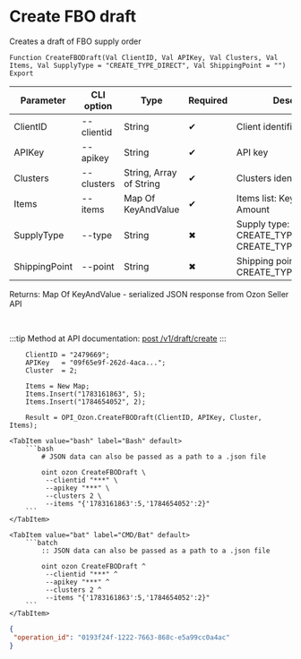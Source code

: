 ﻿---
sidebar_position: 4
description: Create FBO draft and other functions to work with Ozon in the Open Integration Package, a free open-source integration library for 1C:Enterprise 8, OneScript and CLI
keywords: [1C, 1С, 1С:Enterprise, 1С:Enterprise 8.3, API, Integration, Services, Exchange, OneScript, CLI, Ozon]
---


# Create FBO draft
 Creates a draft of FBO supply order



`Function CreateFBODraft(Val ClientID, Val APIKey, Val Clusters, Val Items, Val SupplyType = "CREATE_TYPE_DIRECT", Val ShippingPoint = "") Export`

  | Parameter | CLI option | Type | Required | Description |
  |-|-|-|-|-|
  | ClientID | --clientid | String | &#x2714; | Client identifier |
  | APIKey | --apikey | String | &#x2714; | API key |
  | Clusters | --clusters | String, Array of String | &#x2714; | Clusters identifiers |
  | Items | --items | Map Of KeyAndValue | &#x2714; | Items list: Key > SKU, Value > Amount |
  | SupplyType | --type | String | &#x2716; | Supply type: CREATE_TYPE_CROSSDOCK, CREATE_TYPE_DIRECT |
  | ShippingPoint | --point | String | &#x2716; | Shipping point identifier for CREATE_TYPE_CROSSDOCK |

  
  Returns:  Map Of KeyAndValue - serialized JSON response from Ozon Seller API

<br/>

:::tip
Method at API documentation: [post /v1/draft/create](https://docs.ozon.ru/api/seller/#operation/SupplyDraftAPI_DraftCreate)
:::
<br/>



```bsl title="1C:Enterprise/OneScript code example"
    ClientID = "2479669";
    APIKey   = "09f65e9f-262d-4aca...";
    Cluster  = 2;

    Items = New Map;
    Items.Insert("1783161863", 5);
    Items.Insert("1784654052", 2);

    Result = OPI_Ozon.CreateFBODraft(ClientID, APIKey, Cluster, Items);
```
 

 <Tabs>
  
    <TabItem value="bash" label="Bash" default>
        ```bash
            # JSON data can also be passed as a path to a .json file
            
            oint ozon CreateFBODraft \
             --clientid "***" \
             --apikey "***" \
             --clusters 2 \
             --items "{'1783161863':5,'1784654052':2}"
        ```
    </TabItem>
  
    <TabItem value="bat" label="CMD/Bat" default>
        ```batch
            :: JSON data can also be passed as a path to a .json file
            
            oint ozon CreateFBODraft ^
             --clientid "***" ^
             --apikey "***" ^
             --clusters 2 ^
             --items "{'1783161863':5,'1784654052':2}"
        ```
    </TabItem>
</Tabs>


```json title="Result"
{
 "operation_id": "0193f24f-1222-7663-868c-e5a99cc0a4ac"
}
```
